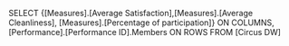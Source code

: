 SELECT 
    {[Measures].[Average Satisfaction],[Measures].[Average Cleanliness], [Measures].[Percentage of participation]} ON COLUMNS,
    [Performance].[Performance ID].Members ON ROWS
FROM [Circus DW]